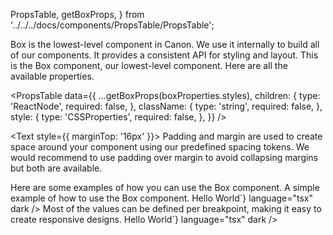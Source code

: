   PropsTable,
  getBoxProps,
} from '../../../docs/components/PropsTable/PropsTable';

<Meta of={BoxStories} />

<Unstyled>

<Title type="h1">Box</Title>
<Text>
  Box is the lowest-level component in Canon. We use it internally to build all
  of our components. It provides a consistent API for styling and layout.
</Text>

<Title type="h2">Installation</Title>
<Source code={`import { Box } from "@backstage/canon";`} language="tsx" dark />

<Title type="h2">API reference</Title>

<Title type="h3">Box</Title>
<Text>
  This is the Box component, our lowest-level component. Here are all the
  available properties.
</Text>

<PropsTable
  data={{
    ...getBoxProps(boxProperties.styles),
    children: {
      type: 'ReactNode',
      required: false,
    },
    className: {
      type: 'string',
      required: false,
    },
    style: {
      type: 'CSSProperties',
      required: false,
    },
  }}
/>

<Text style={{ marginTop: '16px' }}>
  Padding and margin are used to create space around your component using our
  predefined spacing tokens. We would recommend to use padding over margin to
  avoid collapsing margins but both are available.
</Text>

<Padding />

<PropsTable data={getBoxProps(spacingProperties.styles)} />

<Title type="h2">Examples</Title>
<Text>Here are some examples of how you can use the Box component.</Text>

<Title type="h3">Simple example</Title>
<Text>A simple example of how to use the Box component.</Text>
<Source
  code={`<Box padding="md" borderRadius="md">Hello World</Box>`}
  language="tsx"
  dark
/>

<Title type="h3">Responsive</Title>
<Text>
  Most of the values can be defined per breakpoint, making it easy to create
  responsive designs.
</Text>
<Source
  code={`<Box padding={{ xs: 'sm', md: 'md' }} borderRadius={{ xs: 'sm', md: 'md' }}>Hello World</Box>`}
  language="tsx"
  dark
/>

</Unstyled>
